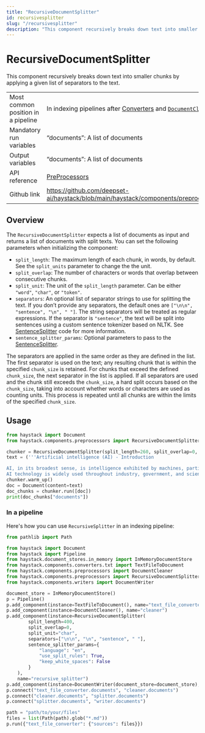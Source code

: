 ```yaml
---
title: "RecursiveDocumentSplitter"
id: recursivesplitter
slug: "/recursivesplitter"
description: "This component recursively breaks down text into smaller chunks by applying a given list of separators to the text."
---
```


# RecursiveDocumentSplitter

This component recursively breaks down text into smaller chunks by applying a given list of separators to the text.

|                                    |                                                                                                                                                        |
| ---------------------------------- | ------------------------------------------------------------------------------------------------------------------------------------------------------ |
| Most common position in a pipeline | In indexing pipelines after [Converters](../converters.mdx)   and [`DocumentCleaner`](documentcleaner.mdx)  , before [Classifiers](../classifiers.mdx) |
| Mandatory run variables            | “documents”: A list of documents                                                                                                                       |
| Output variables                   | “documents”: A list of documents                                                                                                                       |
| API reference                      | [PreProcessors](/reference/preprocessors-api)                                                                                                                 |
| Github link                        | https://github.com/deepset-ai/haystack/blob/main/haystack/components/preprocessors/recursive_splitter.py                                             |

## Overview

The `RecursiveDocumentSplitter` expects a list of documents as input and returns a list of documents with split texts. You can set the following parameters when initializing the component:

- `split_length`: The maximum length of each chunk, in words, by default. See the `split_units` parameter to change the the unit.
- `split_overlap`: The number of characters or words that overlap between consecutive chunks.
- `split_unit`: The unit of the `split_length` parameter. Can be either `"word"`, `"char"`, or `"token"`.
- `separators`: An optional list of separator strings to use for splitting the text. If you don’t provide any separators, the default ones are `["\n\n", "sentence", "\n", " "]`. The string separators will be treated as regular expressions. If the separator is `"sentence"`, the text will be split into sentences using a custom sentence tokenizer based on NLTK. See [SentenceSplitter](https://github.com/deepset-ai/haystack/blob/main/haystack/components/preprocessors/sentence_tokenizer.py#L116) code for more information.
- `sentence_splitter_params`: Optional parameters to pass to the [SentenceSplitter](https://github.com/deepset-ai/haystack/blob/main/haystack/components/preprocessors/sentence_tokenizer.py#L116).

The separators are applied in the same order as they are defined in the list. The first separator is used on the text; any resulting chunk that is within the specified `chunk_size` is retained. For chunks that exceed the defined `chunk_size`, the next separator in the list is applied. If all separators are used and the chunk still exceeds the `chunk_size`, a hard split occurs based on the `chunk_size`, taking into account whether words or characters are used as counting units. This process is repeated until all chunks are within the limits of the specified `chunk_size`.

## Usage

```python
from haystack import Document
from haystack.components.preprocessors import RecursiveDocumentSplitter

chunker = RecursiveDocumentSplitter(split_length=260, split_overlap=0, separators=["\n\n", "\n", ".", " "])
text = ('''Artificial intelligence (AI) - Introduction

AI, in its broadest sense, is intelligence exhibited by machines, particularly computer systems.
AI technology is widely used throughout industry, government, and science. Some high-profile applications include advanced web search engines; recommendation systems; interacting via human speech; autonomous vehicles; generative and creative tools; and superhuman play and analysis in strategy games.''')
chunker.warm_up()
doc = Document(content=text)
doc_chunks = chunker.run([doc])
print(doc_chunks["documents"])
```

### In a pipeline

Here's how you can use `RecursiveSplitter` in an indexing pipeline:

```python
from pathlib import Path

from haystack import Document
from haystack import Pipeline
from haystack.document_stores.in_memory import InMemoryDocumentStore
from haystack.components.converters.txt import TextFileToDocument
from haystack.components.preprocessors import DocumentCleaner
from haystack.components.preprocessors import RecursiveDocumentSplitter
from haystack.components.writers import DocumentWriter

document_store = InMemoryDocumentStore()
p = Pipeline()
p.add_component(instance=TextFileToDocument(), name="text_file_converter")
p.add_component(instance=DocumentCleaner(), name="cleaner")
p.add_component(instance=RecursiveDocumentSplitter(
        split_length=400,
        split_overlap=0,
        split_unit="char",
        separators=["\n\n", "\n", "sentence", " "],
        sentence_splitter_params={
	        "language": "en",
	        "use_split_rules": True,
	        "keep_white_spaces": False
        }
    ),
	name="recursive_splitter")
p.add_component(instance=DocumentWriter(document_store=document_store), name="writer")
p.connect("text_file_converter.documents", "cleaner.documents")
p.connect("cleaner.documents", "splitter.documents")
p.connect("splitter.documents", "writer.documents")

path = "path/to/your/files"
files = list(Path(path).glob("*.md"))
p.run({"text_file_converter": {"sources": files}})
```
